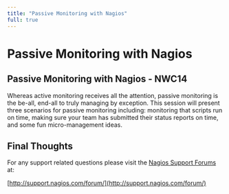 ---
title: "Passive Monitoring with Nagios"
full: true
---

# Passive Monitoring with Nagios

## 

## Passive Monitoring with Nagios - NWC14

Whereas active monitoring receives all the attention, passive monitoring is the be-all, end-all to truly managing by exception. This session will present three scenarios for passive monitoring including: monitoring that scripts run on time, making sure your team has submitted their status reports on time, and some fun micro-management ideas.

## Final Thoughts

For any support related questions please visit the [Nagios Support Forums](http://support.nagios.com/forum/) at:

[http://support.nagios.com/forum/](http://support.nagios.com/forum/)